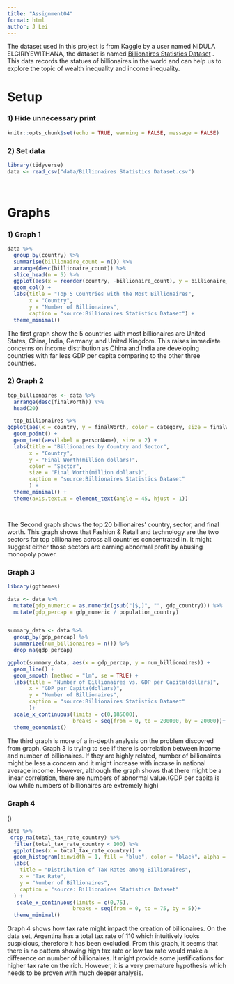 ```yaml
---
title: "Assignment04"
format: html
author: J Lei
---
```


The dataset used in this project is from Kaggle by a user named NIDULA ELGIRIYEWITHANA, the dataset is named [Billionaires Statistics Dataset](https://www.kaggle.com/datasets/nelgiriyewithana/billionaires-statistics-dataset) . This data records the statues of billionaires in the world and can help us to explore the topic of wealth inequality and income inequality.

# Setup

### 1) Hide unnecessary print

```r
knitr::opts_chunk$set(echo = TRUE, warning = FALSE, message = FALSE)
```

### 2) Set data

```r
library(tidyverse)
data <- read_csv("data/Billionaires Statistics Dataset.csv")
  
  
```

# Graphs

### 1) Graph 1

```r
data %>%
  group_by(country) %>%
  summarise(billionaire_count = n()) %>%
  arrange(desc(billionaire_count)) %>%
  slice_head(n = 5) %>%
  ggplot(aes(x = reorder(country, -billionaire_count), y = billionaire_count, fill = country)) +
  geom_col() +
  labs(title = "Top 5 Countries with the Most Billionaires",
       x = "Country",
       y = "Number of Billionaires",
       caption = "source:Billionaires Statistics Dataset") +
  theme_minimal()

```

The first graph show the 5 countries with most billionaires are United States, China, India, Germany, and United Kingdom. This raises immediate concerns on income distribution as China and India are developing countries with far less GDP per capita comparing to the other three countries.

### 

### 2) Graph 2

```r
top_billionaires <- data %>%
  arrange(desc(finalWorth)) %>%
  head(20)

  top_billionaires %>%
ggplot(aes(x = country, y = finalWorth, color = category, size = finalWorth, alpha = 0.7)) +
  geom_point() +            
  geom_text(aes(label = personName), size = 2) + 
  labs(title = "Billionaires by Country and Sector",
       x = "Country",
       y = "Final Worth(million dollars)",
       color = "Sector",
       size = "Final Worth(million dollars)",
       caption = "source:Billionaires Statistics Dataset"
       ) +
  theme_minimal() +
  theme(axis.text.x = element_text(angle = 45, hjust = 1))

  

```

The Second graph shows the top 20 billionaires' country, sector, and final worth. This graph shows that Fashion & Retail and technology are the two sectors for top billionaires across all countries concentrated in. It might suggest either those sectors are earning abnormal profit by abusing monopoly power.

### Graph 3 

```r

library(ggthemes)

data <- data %>%
  mutate(gdp_numeric = as.numeric(gsub("[$,]", "", gdp_country))) %>%
  mutate(gdp_percap = gdp_numeric / population_country)


summary_data <- data %>%
  group_by(gdp_percap) %>%
  summarize(num_billionaires = n()) %>%
  drop_na(gdp_percap)

ggplot(summary_data, aes(x = gdp_percap, y = num_billionaires)) +
  geom_line() +
  geom_smooth (method = "lm", se = TRUE) +
  labs(title = "Number of Billionaires vs. GDP per Capita(dollars)", 
       x = "GDP per Capita(dollars)", 
       y = "Number of Billionaires",
       caption = "source:Billionaires Statistics Dataset"
       )+
  scale_x_continuous(limits = c(0,185000), 
                     breaks = seq(from = 0, to = 200000, by = 20000))+
  theme_economist()
```

The third graph is more of a in-depth analysis on the problem discovred from graph. Graph 3 is trying to see if there is correlation between income and number of billionaires. If they are highly related, number of billionaires might be less a concern and it might increase with incrase in national average income. However, although the graph shows that there might be a linear correlation, there are numbers of abnormal value.(GDP per capita is low while numbers of billionaires are extremely high)

### Graph 4 

()

```r
data %>%
 drop_na(total_tax_rate_country) %>%
  filter(total_tax_rate_country < 100) %>%
  ggplot(aes(x = total_tax_rate_country)) +
  geom_histogram(binwidth = 1, fill = "blue", color = "black", alpha = 0.7) + 
  labs(
    title = "Distribution of Tax Rates among Billionaires",
    x = "Tax Rate",
    y = "Number of Billionaires",
    caption = "source: Billionaires Statistics Dataset"
  ) +
   scale_x_continuous(limits = c(0,75), 
                     breaks = seq(from = 0, to = 75, by = 5))+
  theme_minimal()
```

Graph 4 shows how tax rate might impact the creation of billionaires. On the data set, Argentina has a total tax rate of 110 which intuitively looks suspicious, therefore it has been excluded. From this graph, it seems that there is no pattern showing high tax rate or low tax rate would make a difference on number of billionaires. It might provide some justifications for higher tax rate on the rich. However, it is a very premature hypothesis which needs to be proven with much deeper analysis.
